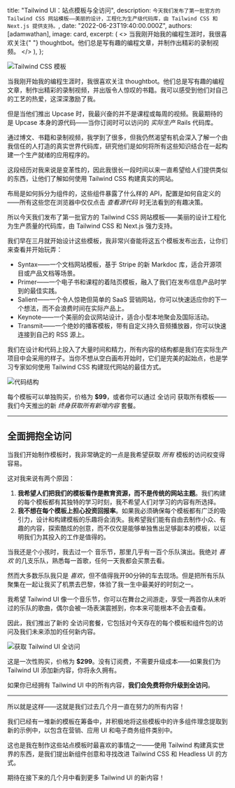 
  title: "Tailwind UI：站点模板与全访问",
  description: `今天我们发布了第一批官方的 Tailwind CSS 网站模板——美丽的设计，工程化为生产级代码库，由 Tailwind CSS 和 Next.js 提供支持。`,
  date: "2022-06-23T19:40:00.000Z",
  authors: [adamwathan],
  image: card,
  excerpt: (
    <>
      当我刚开始我的编程生涯时，我很喜欢关注{" "}
      <Link href="https://thoughtbot.com/">thoughtbot</Link>。他们总是写有趣的编程文章，并制作出精彩的录制视频。
    </>
  ),
};

<Image alt="Tailwind CSS 模板" src={templates} />

当我刚开始我的编程生涯时，我很喜欢关注 <Link href="https://thoughtbot.com/">thoughtbot</Link>。他们总是写有趣的编程文章，制作出精彩的录制视频，并出版令人惊叹的书籍。我可以感受到他们对自己的工艺的热爱，这深深激励了我。

但是当他们推出 <Link href="https://thoughtbot.com/upcase">Upcase</Link> 时，我最兴奋的并不是课程或每周的视频。我最期待的是 Upcase 本身的源代码——当你订阅时可以访问的 _实际生产_ Rails 代码库。

通过博文、书籍和录制视频，我学到了很多，但我仍然渴望有机会深入了解一个由我信任的人打造的真实世界代码库，研究他们是如何将所有这些知识结合在一起构建一个生产就绪的应用程序的。

这段经历对我来说是变革性的，因此我很长一段时间以来一直希望给人们提供类似的东西，让他们了解如何使用 Tailwind CSS 构建真实的网站。

布局是如何拆分为组件的，这些组件暴露了什么样的 API，配置是如何自定义的——所有这些您在浏览器中仅仅点击 _查看源代码_ 时无法看到的有趣决策。

所以今天我们发布了第一批官方的 Tailwind CSS <Link href="https://tailwindui.com/templates">网站模板</Link>——美丽的设计工程化为生产质量的代码库，由 Tailwind CSS 和 Next.js 强力支持。

我们早在三月就开始设计这些模板，我非常兴奋能将这五个模板发布出去，让你们来查看并开始玩弄：

- <Link href="https://syntax.tailwindui.com/">Syntax</Link>——一个文档网站模板，基于 Stripe 的新 <Link href="https://markdoc.io/">Markdoc</Link> 库，适合开源项目或产品文档等场景。
- <Link href="https://primer.tailwindui.com/">Primer</Link>——一个电子书和课程的着陆页模板，融入了我们在发布信息产品时学到的最佳实践。
- <Link href="https://salient.tailwindui.com/">Salient</Link>——一个令人惊艳但简单的 SaaS 营销网站，你可以快速适应你的下一个想法，而不会浪费时间在实际产品上。
- <Link href="https://keynote.tailwindui.com/">Keynote</Link>——一个美丽的会议网站设计，适合小型本地聚会及国际活动。
- <Link href="https://transmit.tailwindui.com/">Transmit</Link>——一个绝妙的播客模板，带有自定义持久音频播放器，你可以快速连接到自己的 RSS 源上。

我们在设计和代码上投入了大量时间和精力，所有内容的结构都是我们在实际生产项目中会采用的样子。当你不想从空白画布开始时，它们是完美的起始点，也是学习专家如何使用 Tailwind CSS 构建现代网站的最佳方式。

<Image alt="代码结构" src={codeStructure} />

每个模板可以单独购买，价格为 **$99**，或者你可以通过 <Link href="https://tailwindui.com/all-access">全访问</Link> 获取所有模板——我们今天推出的新 _终身获取所有新增内容_ 套餐。

---

## 全面拥抱全访问

当我们开始制作模板时，我非常确定的一点是我希望获取 _所有_ 模板的访问权变得容易。

这对我来说有两个原因：

1. **我希望人们把我们的模板看作是教育资源，而不是传统的网站主题**。我们构建的每个模板都有其独特的学习时刻，我不希望人们对学习的内容有所选择。
2. **我不想在每个模板上担心投资回报率**。如果我必须确保每个模板都有广泛的吸引力，设计和构建模板的乐趣将会消失。我希望我们能有自由去制作小众、有趣的内容，探索酷炫的创意，而不仅仅是能够单独售出足够副本的模板，以证明我们为其投入的工作是值得的。

当我还是个小孩时，我去过一个 <Link href="https://en.concerts-metal.com/concert_-_Hellfest_2008-3308.html">音乐节</Link>，那里几乎有一百个乐队演出。我绝对 _喜欢_ 的几支乐队，熟悉每一首歌，任何一天我都会买票去看。

然而大多数乐队我只是 _喜欢_，但不值得我开90分钟的车去现场。但是把所有乐队聚集在一起让我买了机票去巴黎，体验了我一生中最美好的时刻之一。

我希望 Tailwind UI 像一个音乐节，你可以在舞台之间游走，享受一两首你从未听过的乐队的歌曲，偶尔会被一场表演震撼到，你本来可能根本不会去查看。

因此，我们推出了新的 <Link href="https://tailwindui.com/all-access">全访问套餐</Link>，它包括对今天存在的每个模板和组件包的访问及我们未来添加的任何新内容。

<Image alt="获取 Tailwind UI 全访问" src={allAccess} />

这是一次性购买，价格为 **$299**。没有订阅费，不需要升级成本——如果我们为 Tailwind UI 添加新内容，你将永久拥有。

如果你已经拥有 Tailwind UI 中的所有内容，**我们会免费将你升级到全访问**。

---

所以就是这样——这就是我们过去几个月一直在努力的所有内容！

我们已经有一堆新的模板在筹备中，并积极地将这些模板中的许多组件理念提取到新的示例中，以包含在营销、应用 UI 和电子商务组件类别中。

这也是我在制作这些站点模板时最喜欢的事情之一——使用 Tailwind 构建真实世界的东西，是我们提出新组件创意和寻找改进 Tailwind CSS 和 Headless UI 的方式。

期待在接下来的几个月中看到更多 Tailwind UI 的新内容！